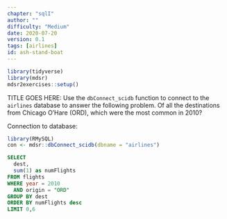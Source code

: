 ```yaml
---
chapter: "sqlI"
author: ""
difficulty: "Medium"
date: 2020-07-20 
version: 0.1
tags: [airlines]
id: ash-stand-boat
---
```


```r
library(tidyverse)
library(mdsr)
mdsr2exercises::setup()
```

TITLE GOES HERE: Use the `dbConnect_scidb` function to connect to the `airlines` database to answer the following problem.
Of all the destinations from Chicago O'Hare (ORD), which were the most common in 2010? 

 
<!--begin-answer-->
 Connection to database: 
```r
library(RMySQL)
con <- mdsr::dbConnect_scidb(dbname = "airlines")
```

```sql
SELECT 
  dest, 
  sum(1) as numFlights
FROM flights 
WHERE year = 2010 
  AND origin = "ORD"
GROUP BY dest
ORDER BY numFlights desc
LIMIT 0,6
```  
  
<!--end-answer-->


